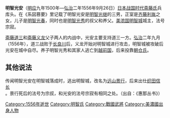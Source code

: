 {{japanese|japanese=明智 光安|kana=あけち みつやす|romaji=Akechi Mitsuyasu}}
'''明智光安'''（[[明應_(日本)|明应]]九年1500年—[[弘治_(日本)|弘治]]二年1556年9月26日）[[日本战国时代|日本战国时代]][[斋藤氏|斋藤氏]]兵库头。在《系図篡要》里记载了明智光安是[[明智光继|明智光继]]的三男，正室是[[齐藤利胤|齐藤利胤]]之女，儿子是[[明智光春|明智光春]]，同时也是[[明智光秀|明智光秀]]的叔父和养父。[[美浓国|美浓国]][[明智城|明智城]]城主，法号宗寂。

[[斋藤道三|斋藤道三]]和[[斋藤义龙|斋藤义龙]]父子两人的内战中，光安主要支持道三一方。[[弘治_(日本)|弘治]]二年九月（1556年），道三战败于[[长良川|长良川]]后，义龙开始对明智城进行攻击，明智城被攻破后光安在城中自尽。养子明智光秀和其家人逃亡到[[越前国|越前国]]，后来投靠[[朝仓氏|朝仓氏]]。

==其他说法==
传闻明智光安在明智城落成时，逃出明智城，改名为[[远山景行|远山景行]]，后来出仕[[织田信长|织田信长]]。景行死后的法号为宗叔，和光安的法号宗寂有相同之处。（出自：《惠那丛书》）

[[Category:1556年逝世|Category:1556年逝世]]
[[Category:明智氏|Category:明智氏]]
[[Category:戰國武將|Category:戰國武將]]
[[Category:美濃國出身人物|Category:美濃國出身人物]]